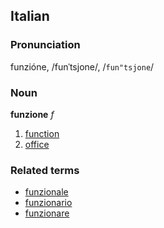 ==Italian==
===Pronunciation===
funzióne, /funˈtsjone/, /<tt>fun"tsjone</tt>/
===Noun===
'''funzione''' ''f''

# [[function]]
# [[office]]

===Related terms===
*[[funzionale]]
*[[funzionario]]
*[[funzionare]]